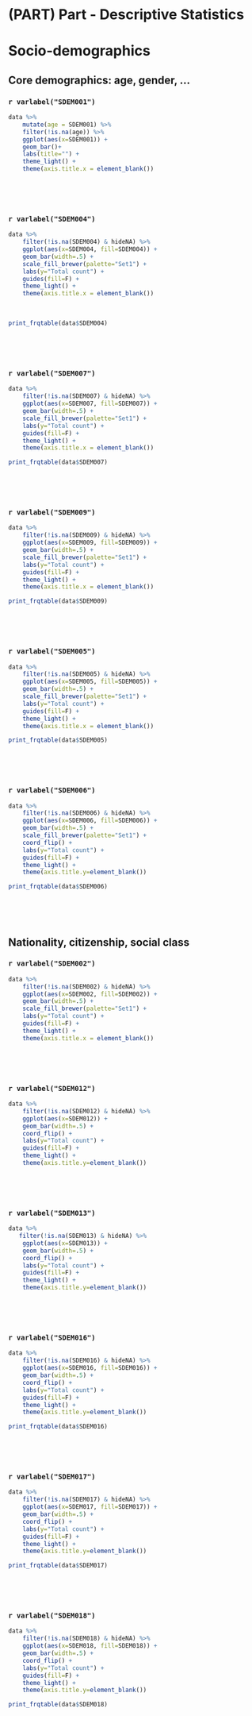 # (PART) Part - Descriptive Statistics {-}


# Socio-demographics


## Core demographics: age, gender, ...

### `r varlabel("SDEM001")`

```r

data %>% 
    mutate(age = SDEM001) %>% 
    filter(!is.na(age)) %>% 
    ggplot(aes(x=SDEM001)) + 
    geom_bar()+ 
    labs(title="") +
    theme_light() +
    theme(axis.title.x = element_blank())

```
<p>&nbsp;</p>
<p>&nbsp;</p>


### `r varlabel("SDEM004")`
```r

data %>% 
    filter(!is.na(SDEM004) & hideNA) %>% 
    ggplot(aes(x=SDEM004, fill=SDEM004)) + 
    geom_bar(width=.5) +
    scale_fill_brewer(palette="Set1") +
    labs(y="Total count") +
    guides(fill=F) +
    theme_light() +
    theme(axis.title.x = element_blank())
```

<p>&nbsp;</p>

```r

print_frqtable(data$SDEM004)
```
<p>&nbsp;</p>
<p>&nbsp;</p>


### `r varlabel("SDEM007")`
```r

data %>% 
    filter(!is.na(SDEM007) & hideNA) %>% 
    ggplot(aes(x=SDEM007, fill=SDEM007)) + 
    geom_bar(width=.5) +
    scale_fill_brewer(palette="Set1") +
    labs(y="Total count") +
    guides(fill=F) +
    theme_light() +
    theme(axis.title.x = element_blank())
```



```r

print_frqtable(data$SDEM007) 
```
<p>&nbsp;</p>
<p>&nbsp;</p>


### `r varlabel("SDEM009")`

```r

data %>% 
    filter(!is.na(SDEM009) & hideNA) %>% 
    ggplot(aes(x=SDEM009, fill=SDEM009)) + 
    geom_bar(width=.5) +
    scale_fill_brewer(palette="Set1") +
    labs(y="Total count") +
    guides(fill=F) +
    theme_light() +
    theme(axis.title.x = element_blank())
```

```r

print_frqtable(data$SDEM009) 
```
<p>&nbsp;</p>
<p>&nbsp;</p>


### `r varlabel("SDEM005")`
```r

data %>% 
    filter(!is.na(SDEM005) & hideNA) %>% 
    ggplot(aes(x=SDEM005, fill=SDEM005)) + 
    geom_bar(width=.5) +
    scale_fill_brewer(palette="Set1") +
    labs(y="Total count") +
    guides(fill=F) +
    theme_light() +
    theme(axis.title.x = element_blank())
```


```r

print_frqtable(data$SDEM005)
```
<p>&nbsp;</p>
<p>&nbsp;</p>


### `r varlabel("SDEM006")`
```r

data %>% 
    filter(!is.na(SDEM006) & hideNA) %>% 
    ggplot(aes(x=SDEM006, fill=SDEM006)) + 
    geom_bar(width=.5) + 
    scale_fill_brewer(palette="Set1") +
    coord_flip() + 
    labs(y="Total count") +
    guides(fill=F) +
    theme_light() +
    theme(axis.title.y=element_blank())
```

```r

print_frqtable(data$SDEM006)
```
<p>&nbsp;</p>
<p>&nbsp;</p>


## Nationality, citizenship, social class

### `r varlabel("SDEM002")`
```r

data %>% 
    filter(!is.na(SDEM002) & hideNA) %>% 
    ggplot(aes(x=SDEM002, fill=SDEM002)) + 
    geom_bar(width=.5) +
    scale_fill_brewer(palette="Set1") +
    labs(y="Total count") +
    guides(fill=F) +
    theme_light() +
    theme(axis.title.x = element_blank())
```
<p>&nbsp;</p>
<p>&nbsp;</p>


### `r varlabel("SDEM012")`
```r

data %>% 
    filter(!is.na(SDEM012) & hideNA) %>% 
    ggplot(aes(x=SDEM012)) + 
    geom_bar(width=.5) + 
    coord_flip() + 
    labs(y="Total count") +
    guides(fill=F) +
    theme_light() +
    theme(axis.title.y=element_blank())
```
<p>&nbsp;</p>
<p>&nbsp;</p>


### `r varlabel("SDEM013")`
```r

data %>% 
   filter(!is.na(SDEM013) & hideNA) %>% 
    ggplot(aes(x=SDEM013)) + 
    geom_bar(width=.5) + 
    coord_flip() + 
    labs(y="Total count") +
    guides(fill=F) +
    theme_light() +
    theme(axis.title.y=element_blank())
```
<p>&nbsp;</p>
<p>&nbsp;</p>



### `r varlabel("SDEM016")`
```r

data %>% 
    filter(!is.na(SDEM016) & hideNA) %>% 
    ggplot(aes(x=SDEM016, fill=SDEM016)) + 
    geom_bar(width=.5) + 
    coord_flip() +
    labs(y="Total count") +
    guides(fill=F) + 
    theme_light() +
    theme(axis.title.y=element_blank())
```

```r

print_frqtable(data$SDEM016)
```
<p>&nbsp;</p>
<p>&nbsp;</p>


### `r varlabel("SDEM017")`
```r

data %>% 
    filter(!is.na(SDEM017) & hideNA) %>% 
    ggplot(aes(x=SDEM017, fill=SDEM017)) + 
    geom_bar(width=.5) + 
    coord_flip() +
    labs(y="Total count") +
    guides(fill=F) + 
    theme_light() +
    theme(axis.title.y=element_blank())
```

```r

print_frqtable(data$SDEM017)
```
<p>&nbsp;</p>
<p>&nbsp;</p>


### `r varlabel("SDEM018")`
```r

data %>% 
    filter(!is.na(SDEM018) & hideNA) %>% 
    ggplot(aes(x=SDEM018, fill=SDEM018)) + 
    geom_bar(width=.5) + 
    coord_flip() +
    labs(y="Total count") +
    guides(fill=F) + 
    theme_light() +
    theme(axis.title.y=element_blank())
```

```r

print_frqtable(data$SDEM018) 
```
<p>&nbsp;</p>
<p>&nbsp;</p>

